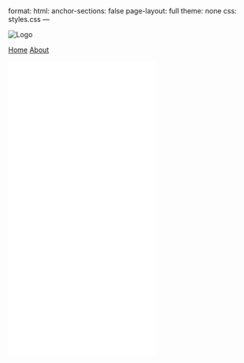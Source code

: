 <!-- index.qmd -->
---
format:
  html:
    anchor-sections: false
    page-layout: full
    theme: none
    css: styles.css
---

::: {.navbar}
::: {.nav-content}
::: {.nav-title}
<img src="img/logo_white.png" alt="Logo" class="nav-logo">
:::
::: {.nav-links}
[Home](index.qmd){.active}
[About](about.qmd)
:::
:::
:::

<div class="main-container">
  <section class="frame-section">
    <iframe src="html/intro.html" class="fullscreen-frame" scrolling="no" frameborder="0"></iframe>
  </section>
  
  <section class="frame-section">
    <iframe src="html/custom-widget.html" class="fullscreen-frame" scrolling="no" frameborder="0"></iframe>
  </section>
  
  <section class="frame-section">
    <iframe src="html/publication-widget.html" class="fullscreen-frame" scrolling="no" frameborder="0"></iframe>
  </section>
  
  <section class="frame-section">
    <iframe src="html/footer.html" class="fullscreen-frame" scrolling="no" frameborder="0"></iframe>
  </section>
</div>